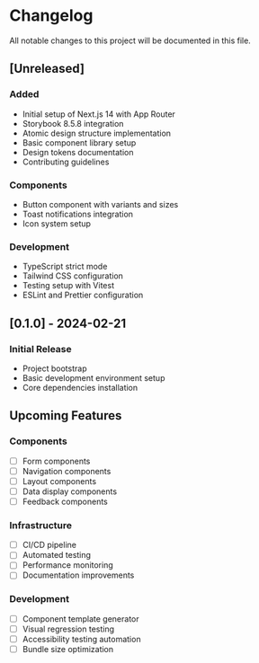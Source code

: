 
<Meta title="Changelog" />

# Changelog

All notable changes to this project will be documented in this file.

## [Unreleased]

### Added
- Initial setup of Next.js 14 with App Router
- Storybook 8.5.8 integration
- Atomic design structure implementation
- Basic component library setup
- Design tokens documentation
- Contributing guidelines

### Components
- Button component with variants and sizes
- Toast notifications integration
- Icon system setup

### Development
- TypeScript strict mode
- Tailwind CSS configuration
- Testing setup with Vitest
- ESLint and Prettier configuration

## [0.1.0] - 2024-02-21

### Initial Release
- Project bootstrap
- Basic development environment setup
- Core dependencies installation

## Upcoming Features

### Components
- [ ] Form components
- [ ] Navigation components
- [ ] Layout components
- [ ] Data display components
- [ ] Feedback components

### Infrastructure
- [ ] CI/CD pipeline
- [ ] Automated testing
- [ ] Performance monitoring
- [ ] Documentation improvements

### Development
- [ ] Component template generator
- [ ] Visual regression testing
- [ ] Accessibility testing automation
- [ ] Bundle size optimization 
